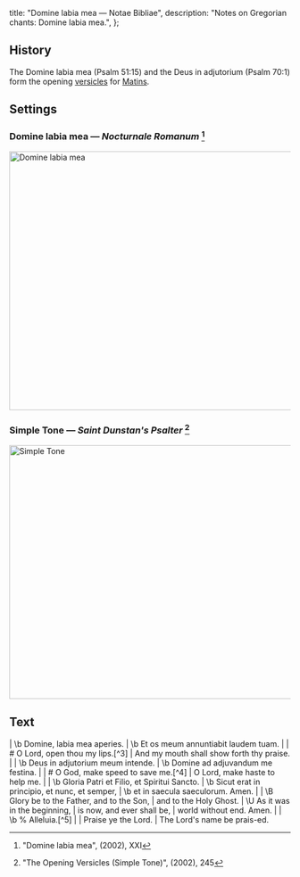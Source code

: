   title: "Domine labia mea — Notae Bibliae",
  description: "Notes on Gregorian chants: Domine labia mea.",
};

<Initial text="Domine labia mea" />

## History

The Domine labia mea (Psalm 51:15) and the Deus in adjutorium (Psalm 70:1) form the opening [versicles](/glossary/liturgical-terms#versicle) for [Matins](/glossary/liturgical-terms#matins).

## Settings

### Domine labia mea — *Nocturnale Romanum* [^1]

<Image
  src="/chants/domine-labia-mea.svg"
  alt="Domine labia mea"
  width="600"
  height="464"
/>

### Simple Tone — *Saint Dunstan's Psalter* [^2]

<Image
  src="/chants/domine-labia-mea-sarum.svg"
  alt="Simple Tone"
  width="600"
  height="455"
/>

## Text

<Poetry>
|  \b Domine, labia mea aperies.
|  \b Et os meum annuntiabit laudem tuam.
|
|  # O Lord, open thou my lips.[^3]
|  And my mouth shall show forth thy praise.
|
|  \b Deus in adjutorium meum intende.
|  \b Domine ad adjuvandum me festina.
|
|  # O God, make speed to save me.[^4]
|  O Lord, make haste to help me.
|
|  \b Gloria Patri et Filio, et Spiritui Sancto.
|  \b Sicut erat in principio, et nunc, et semper,
|  \b et in saecula saeculorum. Amen.
|
|  \B Glory be to the Father, and to the Son,
|  and to the Holy Ghost.
|  \U As it was in the beginning,
|  is now, and ever shall be,
|  world without end. Amen.
|
|  \b % Alleluia.[^5]
|
|  Praise ye the Lord.
|  The Lord's name be prais-ed.
</Poetry>

[^1]: "Domine labia mea", *<Definition lang="latin" anchor="nocturnale-romanum" text="Nocturnale Romanum" />* (2002), XXI
[^2]: "The Opening Versicles (Simple Tone)", *<Definition lang="english" anchor="saint-dunstans-psalter" text="Saint Dunstan's Plainsong Psalter" />* (2002), 245
[^3]: <Red text="✠" /> Sign of the Cross is made on the lips.
[^4]: <Red text="✠" /> Regular Sign of the Cross is made.
[^5]: <Red text="‡" /> Excluded during Lent.
